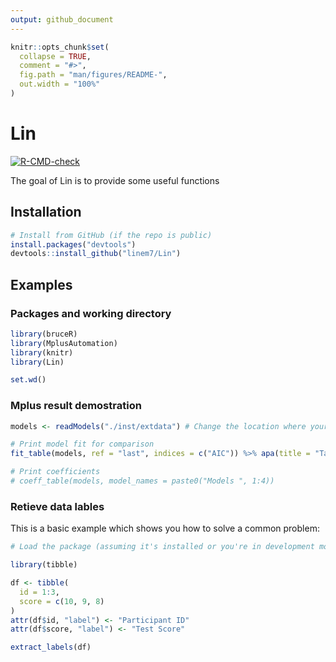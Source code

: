 ```yaml
---
output: github_document
---
```


<!-- README.md is generated from README.Rmd. Please edit that file -->

```r
knitr::opts_chunk$set(
  collapse = TRUE,
  comment = "#>",
  fig.path = "man/figures/README-",
  out.width = "100%"
)
```

# Lin

<!-- badges: start -->
[![R-CMD-check](https://github.com/linem7/Lin/actions/workflows/R-CMD-check.yaml/badge.svg)](https://github.com/linem7/Lin/actions/workflows/R-CMD-check.yaml)
<!-- badges: end -->

The goal of Lin is to provide some useful functions

## Installation
```r
# Install from GitHub (if the repo is public)
install.packages("devtools")
devtools::install_github("linem7/Lin")
```

## Examples
### Packages and working directory
```r
library(bruceR)
library(MplusAutomation)
library(knitr)
library(Lin)

set.wd()
```
### Mplus result demostration
```r
models <- readModels("./inst/extdata") # Change the location where your data is.
```

```r
# Print model fit for comparison
fit_table(models, ref = "last", indices = c("AIC")) %>% apa(title = "Table 1. Model comparison.")
```

```r
# Print coefficients
# coeff_table(models, model_names = paste0("Models ", 1:4))
```

### Retieve data lables
This is a basic example which shows you how to solve a common problem:

```r
# Load the package (assuming it's installed or you're in development mode)

library(tibble)

df <- tibble(
  id = 1:3,
  score = c(10, 9, 8)
)
attr(df$id, "label") <- "Participant ID"
attr(df$score, "label") <- "Test Score"

extract_labels(df)
```

